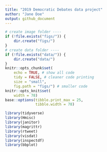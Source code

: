 ```yaml
---
title: "2019 Democratic Debates data project"
author: "Jane Doe"
output: github_document
---
```


```r
# create image folder ----
if (!file.exists("figs/")) {
    dir.create("figs/")
}
# create data folder ----
if (!file.exists("data/")) {
    dir.create("data/")
}
knitr::opts_chunk$set(
    echo = TRUE, # show all code
    tidy = FALSE, # cleaner code printing
    size = "small",
    fig.path = "figs/") # smaller code
knitr::opts_knit$set(
    width = 78)
base::options(tibble.print_max = 25,
              tibble.width = 78)
```

```r
library(tidyverse)
library(Hmisc)
library(janitor)
library(magrittr)
library(rtweet)
library(visdat)
library(inspectdf)
library(bbplot)
```
